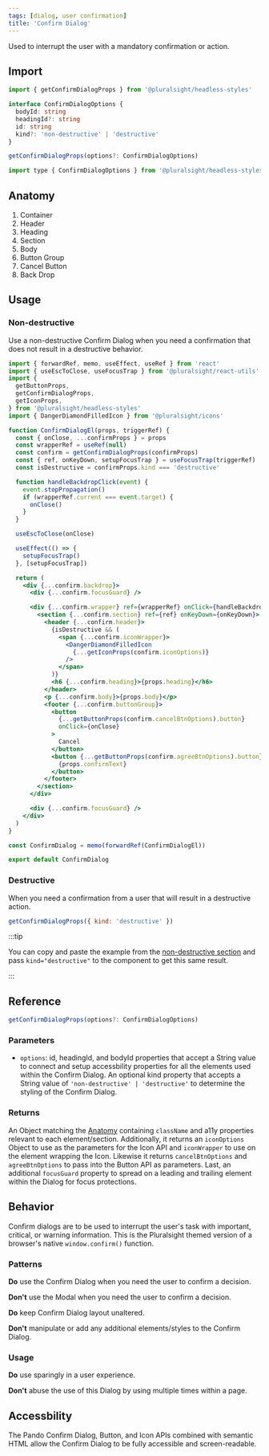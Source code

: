 ```yaml
---
tags: [dialog, user confirmation]
title: 'Confirm Dialog'
---
```



<p className="size-xxl">
  Used to interrupt the user with a mandatory confirmation or action.
</p>

<DocsLinkBar
  github="https://github.com/pluralsight/pando/tree/main/packages/headless-styles/src/components/ConfirmDialog"
  figma="https://www.figma.com/file/ZmH4XsZS5WnKeo28ylM5x1/Pando-UI-kit-(Web)?node-id=1214%3A50560&t=YLA3FBYLefNvfeuf-0"
/>

## Import

```javascript
import { getConfirmDialogProps } from '@pluralsight/headless-styles'
```

```typescript
interface ConfirmDialogOptions {
  bodyId: string
  headingId?: string
  id: string
  kind?: 'non-destructive' | 'destructive'
}

getConfirmDialogProps(options?: ConfirmDialogOptions)
```

```javascript
import type { ConfirmDialogOptions } from '@pluralsight/headless-styles/types'
```

## Anatomy

1. Container
2. Header
3. Heading
4. Section
5. Body
6. Button Group
7. Cancel Button
8. Back Drop

## Usage

### Non-destructive

Use a non-destructive Confirm Dialog when you need a confirmation that does not result in a destructive behavior.

<BasicConfirmDialog />

```jsx showLineNumbers title="Confirm Dialog Component."
import { forwardRef, memo, useEffect, useRef } from 'react'
import { useEscToClose, useFocusTrap } from '@pluralsight/react-utils'
import {
  getButtonProps,
  getConfirmDialogProps,
  getIconProps,
} from '@pluralsight/headless-styles'
import { DangerDiamondFilledIcon } from '@pluralsight/icons'

function ConfirmDialogEl(props, triggerRef) {
  const { onClose, ...confirmProps } = props
  const wrapperRef = useRef(null)
  const confirm = getConfirmDialogProps(confirmProps)
  const { ref, onKeyDown, setupFocusTrap } = useFocusTrap(triggerRef)
  const isDestructive = confirmProps.kind === 'destructive'

  function handleBackdropClick(event) {
    event.stopPropagation()
    if (wrapperRef.current === event.target) {
      onClose()
    }
  }

  useEscToClose(onClose)

  useEffect(() => {
    setupFocusTrap()
  }, [setupFocusTrap])

  return (
    <div {...confirm.backdrop}>
      <div {...confirm.focusGuard} />

      <div {...confirm.wrapper} ref={wrapperRef} onClick={handleBackdropClick}>
        <section {...confirm.section} ref={ref} onKeyDown={onKeyDown}>
          <header {...confirm.header}>
            {isDestructive && (
              <span {...confirm.iconWrapper}>
                <DangerDiamondFilledIcon
                  {...getIconProps(confirm.iconOptions)}
                />
              </span>
            )}
            <h6 {...confirm.heading}>{props.heading}</h6>
          </header>
          <p {...confirm.body}>{props.body}</p>
          <footer {...confirm.buttonGroup}>
            <button
              {...getButtonProps(confirm.cancelBtnOptions).button}
              onClick={onClose}
            >
              Cancel
            </button>
            <button {...getButtonProps(confirm.agreeBtnOptions).button}>
              {props.confirmText}
            </button>
          </footer>
        </section>
      </div>

      <div {...confirm.focusGuard} />
    </div>
  )
}

const ConfirmDialog = memo(forwardRef(ConfirmDialogEl))

export default ConfirmDialog
```

### Destructive

When you need a confirmation from a user that will result in a destructive action.

<DestructiveConfirmDialog />

```jsx
getConfirmDialogProps({ kind: 'destructive' })
```

:::tip

You can copy and paste the example from the [non-destructive section](#non-destructive) and pass `kind="destructive"` to the component to get this same result.

:::

## Reference

```typescript
getConfirmDialogProps(options?: ConfirmDialogOptions)
```

### Parameters

- `options`: id, headingId, and bodyId properties that accept a String value to connect and setup accessbility properties for all the elements used within the Confirm Dialog. An optional kind property that accepts a String value of `'non-destructive' | 'destructive'` to determine the styling of the Confirm Dialog.

### Returns

An Object matching the [Anatomy](#anatomy) containing `className` and a11y properties relevant to each element/section. Additionally, it returns an `iconOptions` Object to use as the parameters for the Icon API and `iconWrapper` to use on the element wrapping the Icon. Likewise it returns `cancelBtnOptions` and `agreeBtnOptions` to pass into the Button API as parameters. Last, an additional `focusGuard` property to spread on a leading and trailing element within the Dialog for focus protections.

## Behavior

Confirm dialogs are to be used to interrupt the user's task with important, critical, or warning information. This is the Pluralsight themed version of a browser's native `window.confirm()` function.

### Patterns

**Do** use the Confirm Dialog when you need the user to confirm a decision.

**Don't** use the Modal when you need the user to confirm a decision.

**Do** keep Confirm Dialog layout unaltered.

**Don't** manipulate or add any additional elements/styles to the Confirm Dialog.

### Usage

**Do** use sparingly in a user experience.

**Don't** abuse the use of this Dialog by using multiple times within a page.

## Accessbility

The Pando Confirm Dialog, Button, and Icon APIs combined with semantic HTML allow the Confirm Dialog to be fully accessible and screen-readable.
